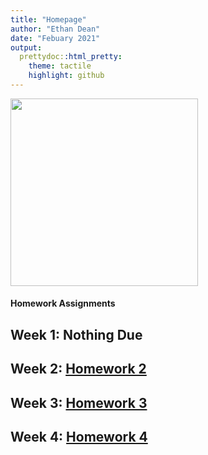 ```yaml
---
title: "Homepage"
author: "Ethan Dean"
date: "Febuary 2021"
output:
  prettydoc::html_pretty:
    theme: tactile
    highlight: github
---
```


<img src="IMG_9932.jpg" width="300" length="300" />

#### Homework Assignments

## Week 1: **Nothing Due**

## Week 2: [Homework 2](HW2.html)

## Week 3: [Homework 3](HW3.html)

## Week 4: [Homework 4](HW4.html)